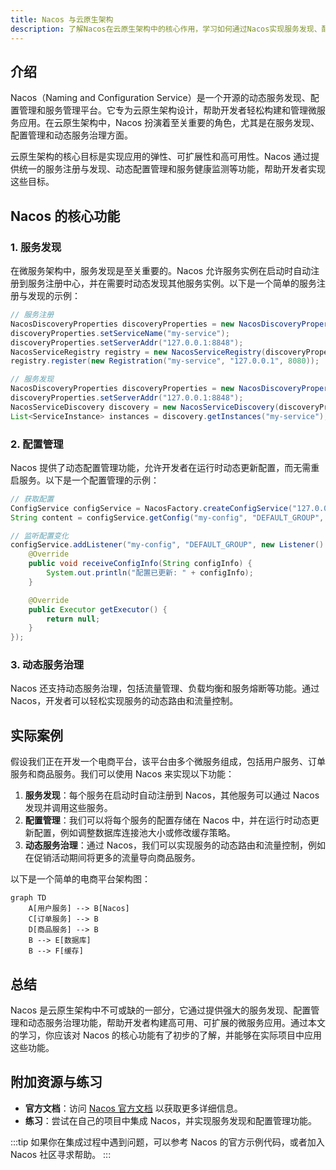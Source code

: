 ```yaml
---
title: Nacos 与云原生架构
description: 了解Nacos在云原生架构中的核心作用，学习如何通过Nacos实现服务发现、配置管理和动态服务治理。
---
```


## 介绍

Nacos（Naming and Configuration Service）是一个开源的动态服务发现、配置管理和服务管理平台。它专为云原生架构设计，帮助开发者轻松构建和管理微服务应用。在云原生架构中，Nacos 扮演着至关重要的角色，尤其是在服务发现、配置管理和动态服务治理方面。

云原生架构的核心目标是实现应用的弹性、可扩展性和高可用性。Nacos 通过提供统一的服务注册与发现、动态配置管理和服务健康监测等功能，帮助开发者实现这些目标。

## Nacos 的核心功能

### 1. 服务发现

在微服务架构中，服务发现是至关重要的。Nacos 允许服务实例在启动时自动注册到服务注册中心，并在需要时动态发现其他服务实例。以下是一个简单的服务注册与发现的示例：

```java
// 服务注册
NacosDiscoveryProperties discoveryProperties = new NacosDiscoveryProperties();
discoveryProperties.setServiceName("my-service");
discoveryProperties.setServerAddr("127.0.0.1:8848");
NacosServiceRegistry registry = new NacosServiceRegistry(discoveryProperties);
registry.register(new Registration("my-service", "127.0.0.1", 8080));

// 服务发现
NacosDiscoveryProperties discoveryProperties = new NacosDiscoveryProperties();
discoveryProperties.setServerAddr("127.0.0.1:8848");
NacosServiceDiscovery discovery = new NacosServiceDiscovery(discoveryProperties);
List<ServiceInstance> instances = discovery.getInstances("my-service");
```

### 2. 配置管理

Nacos 提供了动态配置管理功能，允许开发者在运行时动态更新配置，而无需重启服务。以下是一个配置管理的示例：

```java
// 获取配置
ConfigService configService = NacosFactory.createConfigService("127.0.0.1:8848");
String content = configService.getConfig("my-config", "DEFAULT_GROUP", 5000);

// 监听配置变化
configService.addListener("my-config", "DEFAULT_GROUP", new Listener() {
    @Override
    public void receiveConfigInfo(String configInfo) {
        System.out.println("配置已更新: " + configInfo);
    }

    @Override
    public Executor getExecutor() {
        return null;
    }
});
```

### 3. 动态服务治理

Nacos 还支持动态服务治理，包括流量管理、负载均衡和服务熔断等功能。通过 Nacos，开发者可以轻松实现服务的动态路由和流量控制。

## 实际案例

假设我们正在开发一个电商平台，该平台由多个微服务组成，包括用户服务、订单服务和商品服务。我们可以使用 Nacos 来实现以下功能：

1. **服务发现**：每个服务在启动时自动注册到 Nacos，其他服务可以通过 Nacos 发现并调用这些服务。
2. **配置管理**：我们可以将每个服务的配置存储在 Nacos 中，并在运行时动态更新配置，例如调整数据库连接池大小或修改缓存策略。
3. **动态服务治理**：通过 Nacos，我们可以实现服务的动态路由和流量控制，例如在促销活动期间将更多的流量导向商品服务。

以下是一个简单的电商平台架构图：

```mermaid
graph TD
    A[用户服务] --> B[Nacos]
    C[订单服务] --> B
    D[商品服务] --> B
    B --> E[数据库]
    B --> F[缓存]
```

## 总结

Nacos 是云原生架构中不可或缺的一部分，它通过提供强大的服务发现、配置管理和动态服务治理功能，帮助开发者构建高可用、可扩展的微服务应用。通过本文的学习，你应该对 Nacos 的核心功能有了初步的了解，并能够在实际项目中应用这些功能。

## 附加资源与练习

- **官方文档**：访问 [Nacos 官方文档](https://nacos.io/zh-cn/docs/what-is-nacos.html) 以获取更多详细信息。
- **练习**：尝试在自己的项目中集成 Nacos，并实现服务发现和配置管理功能。

:::tip
如果你在集成过程中遇到问题，可以参考 Nacos 的官方示例代码，或者加入 Nacos 社区寻求帮助。
:::